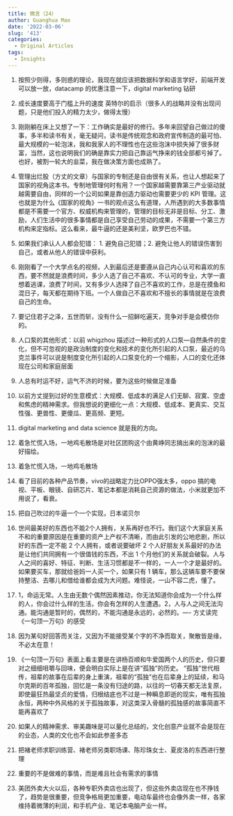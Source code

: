 ```yaml
---
title: 微言（24）
author: Guanghua Mao
date: '2022-03-06'
slug: '413'
categories:
  - Original Articles
tags:
  - Insights
---
```


1. 按照少则得，多则惑的理论，我现在就应该把数据科学和语言学好，前端开发可以放一放，datacamp 的优惠注意一下，digital marketing 钻研 


2. 成长速度要高于门槛上升的速度 英特尔的启示（很多人的战略并没有出现问题，只是他们投入的精力太少，做得太慢）

3. 刚刚躺在床上又想了一下：工作确实是最好的修行。多年来回望自己做过的傻事，多半和读书有关，毫无疑问，读书是传统观念和政府宣传制造的最可怕、最大规模的一轮泡沫，我和我家人的不理性也在这些泡沫中损失掉了很多财富，当然，这也说明我们的确是靠实力把自己靠运气挣来的钱全部都亏掉了。也好，被割一轮大的韭菜，我在做决策方面也成熟了。

4. 管理出烂股（方丈的文章）与国家的专制还是自由很有关系，也让人想起来了国家的视角这本书。专制地管理何时有用？一个国家越需要靠第三产业驱动就越需要自由，同样的一个公司如果是靠创造力驱动也需要更少的 KPI 管理。这也就是为什么《国家的视角》一书的观点这么有道理，人所遇到的大多数事情都是不需要一个官方、权威机构来管理的，管理的目标无非是目标、分工、激励，人们生活中的很多事情都是自己享受自己劳动的成果，不需要一个第三方机构来定指标。这么看来，最牛逼的还是美利坚，欧罗巴也不错。


5. 如果我们承认人人都会犯错： 1. 避免自己犯错；2. 避免让他人的错误伤害到自己，或者从他人的错误中获利。

6. 刚刚看了一个大学点名的视频，人到最后还是要遵从自己内心认可和喜欢的东西，要不然就是浪费时间，多少人选了自己不喜欢、不认可的专业，大学一直想着逃课，浪费了时间，又有多少人选择了自己不喜欢的工作，总是在摸鱼和混日子，每天都在期待下班。一个人做自己不喜欢和不擅长的事情就是在浪费自己的生命。

7. 要记住君子之泽，五世而斩，没有什么一招鲜吃遍天，竞争对手是会模仿你的。

8. 人口泵的其他形式：以前 whigzhou 描述过一种形式的人口泵---自然条件的变化，但不可忽视的是政治制度的变化和技术的变化所引起的人口泵，最近的乌克兰事件可以说是制度变化所引起的人口泵变化的一个缩影，人口的变化还体现在公司和家庭层面


9. 人总有时运不好，运气不济的时候，要为这些时候做足准备


10. 以前方丈提到过好的生意模式：大规模、低成本的满足人们无聊、寂寞、空虚和焦虑的精神需求。但我想说的更细化一点：大规模、低成本、更真实、交互性强、更兽性、更傻瓜、更高频、更短。


11. digital marketing and data science 就是我的方向。


12. 着急忙慌入场，一地鸡毛散场是对社区团购这个由黄峥同志搞出来的泡沫的最好描绘。

13. 着急忙慌入场，一地鸡毛散场

14. 看了目前的各种产品节奏，vivo的战略定力比OPPO强太多，oppo 搞的电视、平板、眼镜、自研芯片、笔记本都是消耗自己资源的做法，小米就更加不用说了，看衰。


15. 把自己吹过的牛逼一个一个实现，日本诺贝尔


16. 世间最美好的东西也不能2个人拥有，关系再好也不行。我们这个大家庭关系不和的重要原因是在重要的资产上产权不清晰，而由此引发的公地悲剧，所以好的东西一定不能 2 个人拥有，或者说要破坏 2 个人好朋友关系最好的办法是让他们共同拥有一个很值钱的东西，不出 1 个月他们的关系就会破裂。人与人之间的喜好、特征、判断、生活习惯都是不一样的，一人一个才是最好的。如果要买车，那就给爸妈一人买一个，如果只有 1 辆车，那么这辆车要不要保持整洁、去哪儿和借给谁都会成为大问题。难怪说，一山不容二虎，懂了。

17. 1，命运无常。人生由无数个偶然因素推动，你无法知道你会成为一个什么样的人，你会过什么样的生活，你会有怎样的人生遭遇。2，人与人之间无法沟通。能沟通是暂时的，偶然的，不能沟通是永远的，必然的。---- 方丈读完《一句顶一万句》的感受

18. 因为某句好回答而关注，又因为不能接受某个字的不净而取关，聚散皆是缘，不必太在意！


19. 《一句顶一万句》表面上看主要是在讲杨百顺和牛爱国两个人的历史，但只要对之细细咀嚼与回味，便会明白实际上是在讲“孤独”的历史。 “孤独”世代相传，祖辈的故事在后辈的身上重演，祖辈的“孤独”也在后辈身上的延续，和马尔克斯的百年孤独，回忆是一条没有归途的路，以往的一切春天都无法复原，即使最狂热最坚贞的爱情，归根结底也不过是一种瞬息即逝的现实，唯有孤独永恒，两种中外风格的关于孤独故事，对这类深入骨髓的孤独感的故事简直不能再喜欢了

20. 如果人的精神需求、审美趣味是可以量化总结的，文化创意产业就不会是现在的业态，人类的文化也不会如此参差多态

21. 把褚老师求职训练营、褚老师另类职场课、陈珍珠女士、夏皮洛的东西进行整理

22. 重要的不是做难的事情，而是难且社会有需求的事情

23. 美团外卖大火以后，各种专职外卖店也出现了，但这些外卖店现在也不挣钱了，趋势是很重要，但竞争格局更加重要，电动车最终也会像外卖一样，各家维持着微薄的利润，和手机产业、笔记本电脑产业一样。

